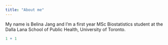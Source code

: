 ```yaml
---
title: "About me"
---
```


My name is Belina Jang and I'm a first year MSc Biostatistics student at the Dalla Lana School of Public Health, University of Toronto.

```r
1 + 1
```
